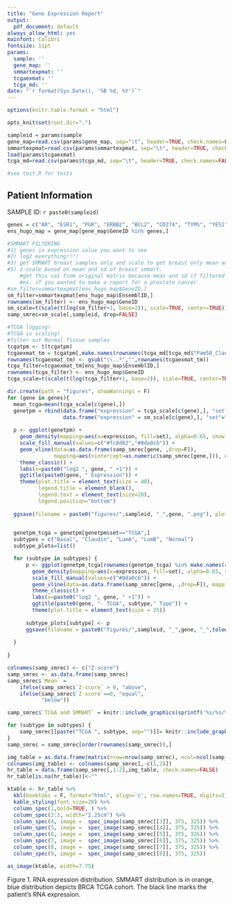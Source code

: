 ```yaml
---
title: "Gene Expression Report"
output:
  pdf_document: default
always_allow_html: yes
mainfont: Calibri
fontsize: 11pt
params: 
  sample: ''
  gene_map: ''
  smmartexpmat: ''
  tcgaexmat: ''
  tcga_md: ''
date: "`r format(Sys.Date(), '%B %d, %Y')`"
---
```



```r
options(knitr.table.format = "html")

opts_knit$set(root.dir=".")

sampleid = params$sample
gene_map=read.csv(params$gene_map, sep="\t", header=TRUE, check.names=FALSE)
smmartexpmat=read.csv(params$smmartexpmat, sep="\t", header=TRUE, check.names=FALSE, row.names=1)
load(params$tcgaexmat)
tcga_md=read.csv(params$tcga_md, sep="\t", header=TRUE, check.names=FALSE, row.names=1)

#see test.R for tests
```
Patient Information
-------------------

SAMPLE ID: ``r paste0(sampleid)``

```r
genes = c("AR", "ESR1", "PGR", "ERBB2", "BCL2", "CD274", "TYMS", "YES1")
ens_hugo_map = gene_map[gene_map$GeneID %in% genes,]

#SMMART FILTERING
#1) genes in expression value you want to see
#2) log2 everything!!!!
#3) get SMMART breast samples only and scale to get breast only mean and sd 
#5) z-scale based on mean and sd of breast smmart.
    #get this val from original matrix because mean and sd if filtered
    #ex. if you wanted to make a report for a prostate cancer
#sm_filter=smmartexpmat[ens_hugo_map$GeneID,]
sm_filter=smmartexpmat[ens_hugo_map$EnsemblID,]
rownames(sm_filter) <- ens_hugo_map$GeneID
sm_scale=t(scale(t(log(sm_filter+1, base=2)), scale=TRUE, center=TRUE))
samp_smrec=sm_scale[,sampleid, drop=FALSE]

#TCGA logging!
#TCGA is scaling!
#filter out Normal Tissue samples
tcgatpm <- t(tcgatpm)
tcgaexmat_tm = tcgatpm[,make.names(rownames(tcga_md[tcga_md$"Pam50_Claudin"!="Normal_Tissue",]))]
rownames(tcgaexmat_tm) <- gsub("\\..*","",rownames(tcgaexmat_tm))
tcga_filter=tcgaexmat_tm[ens_hugo_map$EnsemblID,]
rownames(tcga_filter) <- ens_hugo_map$GeneID
tcga_scale=t(scale(t(log(tcga_filter+1, base=2)), scale=TRUE, center=TRUE))

dir.create(path = "figures", showWarnings = F)
for (gene in genes){
  mean_tcga=mean(tcga_scale[c(gene),])
  genetpm = rbind(data.frame("expression" = tcga_scale[c(gene),], "set" = "TCGA", stringsAsFactors = F), 
                  data.frame("expression" = sm_scale[c(gene),], "set"="SMMART"))
  
  p <- ggplot(genetpm) + 
    geom_density(mapping=aes(x=expression, fill=set), alpha=0.65, show.legend = T) + 
    scale_fill_manual(values=c("#fc8d62","#8da0cb")) +
    geom_vline(data=as.data.frame(samp_smrec[gene, ,drop=F]), 
               mapping=aes(xintercept=as.numeric(samp_smrec[gene,])), color="black", size =2) +
    theme_classic() +
    labs(x=paste0("log2 ", gene, " +1")) +
    ggtitle(paste0(gene, " Expression")) +
    theme(plot.title = element_text(size = 40),
          legend.title = element_blank(),
          legend.text = element_text(size=20),
          legend.position="bottom")
  
  ggsave(filename = paste0("figures/",sampleid, "_",gene, ".png"), plot=p,width = 6.5, height = 5)
  

  genetpm_tcga = genetpm[genetpm$set=="TCGA",]
  subtypes = c("Basal", "Claudin", "LumA", "LumB", "Normal")
  subtype_plots=list()

  for (subtype in subtypes) {
	  p <- ggplot(genetpm_tcga[rownames(genetpm_tcga) %in% make.names(rownames(tcga_md[tcga_md$Pam50_Claudin == subtype,])),]) + 
	    geom_density(mapping=aes(x=expression, fill=set), alpha=0.65, show.legend = FALSE) + 
	    scale_fill_manual(values=c("#8da0cb")) +
	    geom_vline(data=as.data.frame(samp_smrec[gene, ,drop=F]), mapping=aes(xintercept=as.numeric(samp_smrec[gene,])), color="black", size =2) +
	    theme_classic() +
	    labs(x=paste0("log2 ", gene, " +1")) +
	    ggtitle(paste0(gene, "- TCGA", subtype," Type")) + 
	    theme(plot.title = element_text(size = 25))
	  
	  subtype_plots[subtype] <- p
	  ggsave(filename = paste0("figures/",sampleid, "_",gene, "_",tolower(subtype),".png"), plot=p,width = 5, height = 3.5)
  
  }
 
}
```

```r


colnames(samp_smrec) <- c("Z-score")
samp_smrec <- as.data.frame(samp_smrec)
samp_smrec$`Mean` = 
    ifelse(samp_smrec$`Z-score` > 0, "above",
    ifelse(samp_smrec$`Z-score`==0, "equal", 
           "below"))

samp_smrec$`TCGA and SMMART` = knitr::include_graphics(sprintf('%s/%s/%s_%s.png', getwd(),paste0("figures"), sampleid, rownames(samp_smrec)), error = FALSE)

for (subtype in subtypes) {
    samp_smrec[[paste("TCGA ", subtype, sep="")]]= knitr::include_graphics(sprintf('%s/%s/%s_%s_%s.png',getwd(),paste0("figures"),sampleid, rownames(samp_smrec), tolower(subtype)), error = FALSE)
}
samp_smrec = samp_smrec[order(rownames(samp_smrec)),]

img_table = as.data.frame(matrix(nrow=nrow(samp_smrec), ncol=ncol(samp_smrec[,-c(1,2)])))
colnames(img_table) <- colnames(samp_smrec[,-c(1,2)])
hr_table = data.frame(samp_smrec[,1:2],img_table, check.names=FALSE)
hr_table[is.na(hr_table)]<-""

ktable <- hr_table %>%
  kbl(booktabs = F, format="html", align='c', row.names=TRUE, digits=2) %>%
  kable_styling(font_size=20) %>%
  column_spec(1,bold=TRUE, ) %>%
  column_spec(2:3, width="2.25cm") %>%
  column_spec(4, image =  spec_image(samp_smrec[[3]], 375, 325)) %>%
  column_spec(5, image =  spec_image(samp_smrec[[4]], 375, 325)) %>%
  column_spec(6, image =  spec_image(samp_smrec[[5]], 375, 325)) %>%
  column_spec(7, image =  spec_image(samp_smrec[[6]], 375, 325)) %>%
  column_spec(8, image =  spec_image(samp_smrec[[7]], 375, 325)) %>%
  column_spec(9, image =  spec_image(samp_smrec[[8]], 375, 325)) 

as_image(ktable, width=7.75)

```
Figure 1. RNA expression distribution. SMMART distribution is in orange, blue distribution depicts BRCA TCGA cohort. The black line marks the patient's RNA expression.
